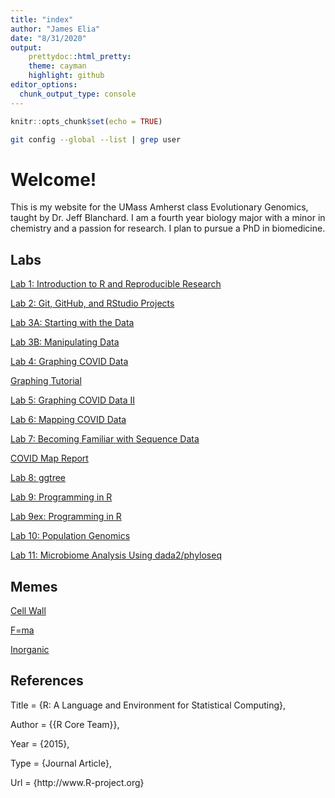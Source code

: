 ```yaml
---
title: "index"
author: "James Elia"
date: "8/31/2020"
output:
    prettydoc::html_pretty:
    theme: cayman
    highlight: github
editor_options: 
  chunk_output_type: console
---
```


```r
knitr::opts_chunk$set(echo = TRUE)
```

```sh
git config --global --list | grep user
```
# Welcome!
This is my website for the UMass Amherst class Evolutionary Genomics, taught by Dr. Jeff Blanchard. I am a fourth year biology major with a minor in chemistry and a passion for research. I plan to pursue a PhD in biomedicine.

## Labs

[Lab 1: Introduction to R and Reproducible Research](lab1_jelia.html)

[Lab 2: Git, GitHub, and RStudio Projects](lab2_jelia.html)

[Lab 3A: Starting with the Data](lab3A_jelia.html)

[Lab 3B: Manipulating Data](lab3B_jelia.html)

[Lab 4: Graphing COVID Data](lab4_jelia.html)

[Graphing Tutorial](lab4b_jelia.html)

[Lab 5: Graphing COVID Data II](lab5_jelia.html)

[Lab 6: Mapping COVID Data](lab6_jelia.html)

[Lab 7: Becoming Familiar with Sequence Data](lab7_jelia.html)

[COVID Map Report](map_report_jelia.html)

[Lab 8: ggtree](lab8_jelia.html)

[Lab 9: Programming in R](lab9_jelia.html)

[Lab 9ex: Programming in R](lab9ex_jelia.html)

[Lab 10: Population Genomics](lab10_jelia.html)

[Lab 11: Microbiome Analysis Using dada2/phyloseq](lab11_jelia.html)

## Memes

[Cell Wall](cellwall.jpg)

[F=ma](physicsmeme.png)

[Inorganic](inorgomeme.png)

## References

Title                    = {R: A Language and Environment for Statistical Computing},
  
  Author                   = {{R Core Team}},
 
  Year                     = {2015},

  
  Type                     = {Journal Article},
  
  Url                      = {http://www.R-project.org}
